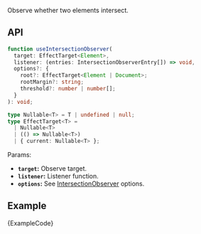 
Observe whether two elements intersect.

## API

```ts
function useIntersectionObserver(
  target: EffectTarget<Element>,
  listener: (entries: IntersectionObserverEntry[]) => void,
  options?: {
    root?: EffectTarget<Element | Document>;
    rootMargin?: string;
    threshold?: number | number[];
  }
): void;

type Nullable<T> = T | undefined | null;
type EffectTarget<T> =
  | Nullable<T>
  | (() => Nullable<T>)
  | { current: Nullable<T> };
```

Params:

- **`target`:** Observe target.
- **`listener`:** Listener function.
- **`options`:** See [IntersectionObserver](https://developer.mozilla.org/en-US/docs/Web/API/IntersectionObserver/IntersectionObserver) options.

## Example

<ExampleBlock>
  <Example />
</ExampleBlock>
<CodeBlock language="tsx">{ExampleCode}</CodeBlock>
